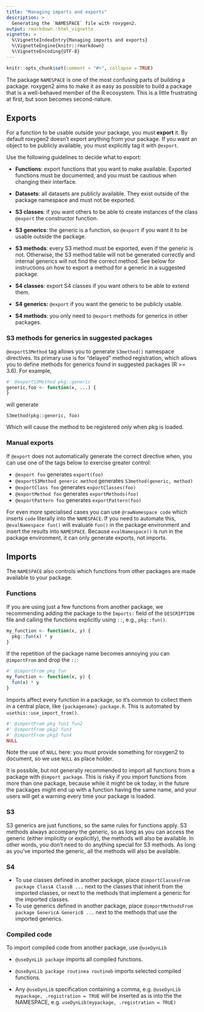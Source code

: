 ```yaml
---
title: "Managing imports and exports"
description: >
  Generating the `NAMESPACE` file with roxygen2.
output: rmarkdown::html_vignette
vignette: >
  %\VignetteIndexEntry{Managing imports and exports}
  %\VignetteEngine{knitr::rmarkdown}
  %\VignetteEncoding{UTF-8}
---
```


```r
knitr::opts_chunk$set(comment = "#>", collapse = TRUE)
```

The package `NAMESPACE` is one of the most confusing parts of building a package.
roxygen2 aims to make it as easy as possible to build a package that is a well-behaved member of the R ecosystem.
This is a little frustrating at first, but soon becomes second-nature.

## Exports

For a function to be usable outside your package, you must **export** it.
By default roxygen2 doesn't export anything from your package.
If you want an object to be publicly available, you must explicitly tag it with `@export`.

Use the following guidelines to decide what to export:

-   **Functions**: export functions that you want to make available.
    Exported functions must be documented, and you must be cautious when changing their interface.

-   **Datasets**: all datasets are publicly available.
    They exist outside of the package namespace and must not be exported.

-   **S3 classes**: if you want others to be able to create instances of the class `@export` the constructor function.

-   **S3 generics**: the generic is a function, so `@export` if you want it to be usable outside the package.

-   **S3 methods**: every S3 method *must* be exported, even if the generic is not.
    Otherwise, the S3 method table will not be generated correctly and internal generics will not find the correct method.
    See below for instructions on how to export a method for a generic in a suggested package.

-   **S4 classes**: export S4 classes if you want others to be able to extend them.

-   **S4 generics:** `@export` if you want the generic to be publicly usable.

-   **S4 methods**: you only need to `@export` methods for generics in other packages.

### S3 methods for generics in suggested packages

`@exportS3Method` tag allows you to generate `S3method()` namespace directives.
Its primary use is for "delayed" method registration, which allows you to define methods for generics found in suggested packages (R \>= 3.6).
For example,

```r
#' @exportS3Method pkg::generic
generic.foo <- function(x, ...) {
}
```

will generate

    S3method(pkg::generic, foo)

Which will cause the method to be registered only when pkg is loaded.

### Manual exports

If `@export` does not automatically generate the correct directive when, you can use one of the tags below to exercise greater control:

-   `@export foo` generates `export(foo)`
-   `@exportS3Method generic method` generates `S3method(generic, method)`
-   `@exportClass foo` generates `exportClasses(foo)`
-   `@exportMethod foo` generates `exportMethods(foo)`
-   `@exportPattern foo` generates `exportPattern(foo)`

For even more specialised cases you can use `@rawNamespace code` which inserts `code` literally into the `NAMESPACE`.
If you need to automate this, `@evalNamespace fun()` will evaluate `fun()` in the package environment and insert the results into `NAMESPACE`.
Because `evalNamespace()` is run in the package environment, it can only generate exports, not imports.

## Imports

The `NAMESPACE` also controls which functions from other packages are made available to your package.

### Functions

If you are using just a few functions from another package, we recommending adding the package to the `Imports:` field of the `DESCRIPTION` file and calling the functions explicitly using `::`, e.g., `pkg::fun()`.

```r
my_function <- function(x, y) {
  pkg::fun(x) * y
}
```

If the repetition of the package name becomes annoying you can `@importFrom` and drop the `::`:

```r
#' @importFrom pkg fun 
my_function <- function(x, y) {
  fun(x) * y
}
```

Imports affect every function in a package, so it's common to collect them in a central place, like `{packagename}-package.R`.
This is automated by `usethis::use_import_from()`.

```r
#' @importFrom pkg fun1 fun2
#' @importFrom pkg2 fun3
#' @importFrom pkg3 fun4
NULL
```

Note the use of `NULL` here: you must provide something for roxygen2 to document, so we use `NULL` as place holder.

It is possible, but not generally recommended to import all functions from a package with `@import package`.
This is risky if you import functions from more than one package, because while it might be ok today, in the future the packages might end up with a function having the same name, and your users will get a warning every time your package is loaded.

### S3

S3 generics are just functions, so the same rules for functions apply.
S3 methods always accompany the generic, so as long as you can access the generic (either implicitly or explicitly), the methods will also be available.
In other words, you don't need to do anything special for S3 methods.
As long as you've imported the generic, all the methods will also be available.

### S4

-   To use classes defined in another package, place `@importClassesFrom package ClassA ClassB ...` next to the classes that inherit from the imported classes, or next to the methods that implement a generic for the imported classes.
-   To use generics defined in another package, place `@importMethodsFrom package GenericA GenericB ...` next to the methods that use the imported generics.

### Compiled code

To import compiled code from another package, use `@useDynLib`

-   `@useDynLib package` imports all compiled functions.

-   `@useDynLib package routinea routineb` imports selected compiled functions.

-   Any `@useDynLib` specification containing a comma, e.g. `@useDynLib mypackage, .registration = TRUE` will be inserted as is into the the NAMESPACE, e.g. `useDynLib(mypackage, .registration = TRUE)`
